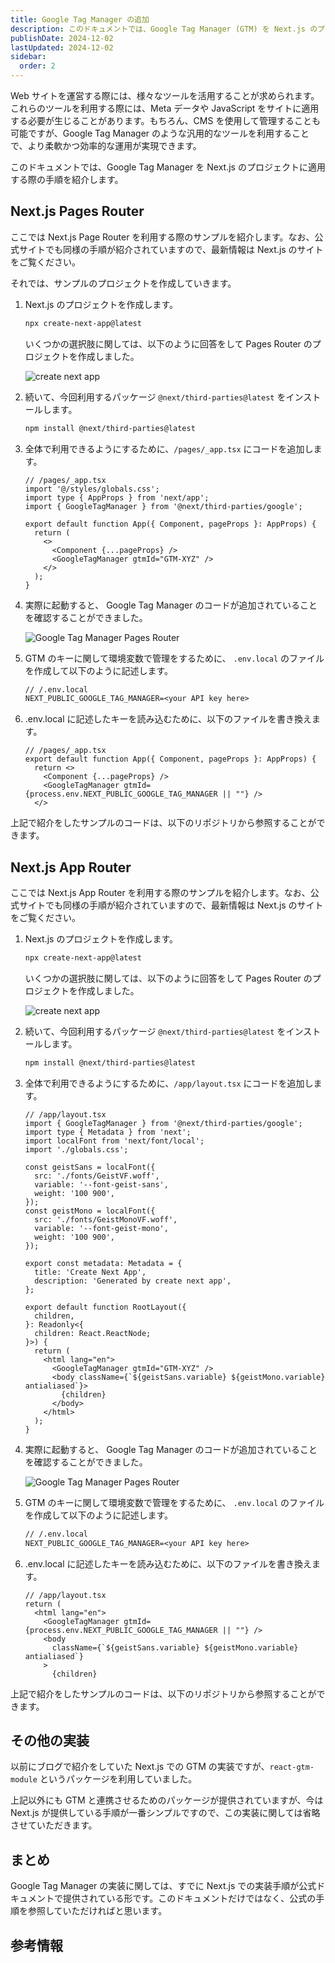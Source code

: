 ```yaml
---
title: Google Tag Manager の追加
description: このドキュメントでは、Google Tag Manager (GTM) を Next.js のプロジェクトに適用する際の Tips を紹介していきます。
publishDate: 2024-12-02
lastUpdated: 2024-12-02
sidebar:
  order: 2
---
```



Web サイトを運営する際には、様々なツールを活用することが求められます。これらのツールを利用する際には、Meta データや JavaScript をサイトに適用する必要が生じることがあります。もちろん、CMS を使用して管理することも可能ですが、Google Tag Manager のような汎用的なツールを利用することで、より柔軟かつ効率的な運用が実現できます。

このドキュメントでは、Google Tag Manager を Next.js のプロジェクトに適用する際の手順を紹介します。

## Next.js Pages Router

ここでは Next.js Page Router を利用する際のサンプルを紹介します。なお、公式サイトでも同様の手順が紹介されていますので、最新情報は Next.js のサイトをご覧ください。

<LinkCard
  title="Third Party Libraries - Google Tag Manager - Pages Router"
  href="https://nextjs.org/docs/pages/building-your-application/optimizing/third-party-libraries#google-tag-manager"
  target="_blank"
/>

それでは、サンプルのプロジェクトを作成していきます。

<Steps>

1. Next.js のプロジェクトを作成します。

   ```bash
   npx create-next-app@latest
   ```

   いくつかの選択肢に関しては、以下のように回答をして Pages Router のプロジェクトを作成しました。

   ![create next app](../../../assets/nextjs/gtm01.png)

2. 続いて、今回利用するパッケージ `@next/third-parties@latest` をインストールします。

   ```bash
   npm install @next/third-parties@latest
   ```

3. 全体で利用できるようにするために、`/pages/_app.tsx` にコードを追加します。

   ```tsx {4,7-10}
   // /pages/_app.tsx
   import '@/styles/globals.css';
   import type { AppProps } from 'next/app';
   import { GoogleTagManager } from '@next/third-parties/google';

   export default function App({ Component, pageProps }: AppProps) {
     return (
       <>
         <Component {...pageProps} />
         <GoogleTagManager gtmId="GTM-XYZ" />
       </>
     );
   }
   ```

4. 実際に起動すると、 Google Tag Manager のコードが追加されていることを確認することができました。

   ![Google Tag Manager Pages Router](../../../assets/nextjs/gtm02.png)

5. GTM のキーに関して環境変数で管理をするために、 `.env.local` のファイルを作成して以下のように記述します。

   ```txt
   // /.env.local
   NEXT_PUBLIC_GOOGLE_TAG_MANAGER=<your API key here>
   ```

6. .env.local に記述したキーを読み込むために、以下のファイルを書き換えます。

   ```tsx {5}
   // /pages/_app.tsx
   export default function App({ Component, pageProps }: AppProps) {
     return <>
       <Component {...pageProps} />
       <GoogleTagManager gtmId={process.env.NEXT_PUBLIC_GOOGLE_TAG_MANAGER || ""} />
     </>
   ```

</Steps>

上記で紹介をしたサンプルのコードは、以下のリポジトリから参照することができます。

<LinkCard
  title="haramizu / Next.js-sample - google-tag-manager-pages"
  href="https://github.com/haramizu/Next.js-sample/tree/main/examples/google-tag-manager-pages"
  target="_blank"
/>

## Next.js App Router

ここでは Next.js App Router を利用する際のサンプルを紹介します。なお、公式サイトでも同様の手順が紹介されていますので、最新情報は Next.js のサイトをご覧ください。

<LinkCard
  title="Third Party Libraries - Google Tag Manager - App Router"
  href="https://nextjs.org/docs/app/building-your-application/optimizing/third-party-libraries#google-tag-manager"
  target="_blank"
/>

<Steps>

1. Next.js のプロジェクトを作成します。

   ```bash
   npx create-next-app@latest
   ```

   いくつかの選択肢に関しては、以下のように回答をして Pages Router のプロジェクトを作成しました。

   ![create next app](../../../assets/nextjs/gtm03.png)

2. 続いて、今回利用するパッケージ `@next/third-parties@latest` をインストールします。

   ```bash
   npm install @next/third-parties@latest
   ```

3. 全体で利用できるようにするために、`/app/layout.tsx` にコードを追加します。

   ```tsx {2,30}
   // /app/layout.tsx
   import { GoogleTagManager } from '@next/third-parties/google';
   import type { Metadata } from 'next';
   import localFont from 'next/font/local';
   import './globals.css';

   const geistSans = localFont({
     src: './fonts/GeistVF.woff',
     variable: '--font-geist-sans',
     weight: '100 900',
   });
   const geistMono = localFont({
     src: './fonts/GeistMonoVF.woff',
     variable: '--font-geist-mono',
     weight: '100 900',
   });

   export const metadata: Metadata = {
     title: 'Create Next App',
     description: 'Generated by create next app',
   };

   export default function RootLayout({
     children,
   }: Readonly<{
     children: React.ReactNode;
   }>) {
     return (
       <html lang="en">
         <GoogleTagManager gtmId="GTM-XYZ" />
         <body className={`${geistSans.variable} ${geistMono.variable} antialiased`}>
           {children}
         </body>
       </html>
     );
   }
   ```

4. 実際に起動すると、 Google Tag Manager のコードが追加されていることを確認することができました。

   ![Google Tag Manager Pages Router](../../../assets/nextjs/gtm04.png)

5. GTM のキーに関して環境変数で管理をするために、 `.env.local` のファイルを作成して以下のように記述します。

   ```txt
   // /.env.local
   NEXT_PUBLIC_GOOGLE_TAG_MANAGER=<your API key here>
   ```

6. .env.local に記述したキーを読み込むために、以下のファイルを書き換えます。

   ```tsx {4}
   // /app/layout.tsx
   return (
     <html lang="en">
       <GoogleTagManager gtmId={process.env.NEXT_PUBLIC_GOOGLE_TAG_MANAGER || ""} />
       <body
         className={`${geistSans.variable} ${geistMono.variable} antialiased`}
       >
         {children}
   ```

</Steps>

上記で紹介をしたサンプルのコードは、以下のリポジトリから参照することができます。

<LinkCard
  title="haramizu / Next.js-sample - google-tag-manager-app"
  href="https://github.com/haramizu/Next.js-sample/tree/main/examples/google-tag-manager-app"
  target="_blank"
/>

## その他の実装

以前にブログで紹介をしていた Next.js での GTM の実装ですが、`react-gtm-module` というパッケージを利用していました。

<LinkCard
  title="react-gtm-module"
  href="https://www.npmjs.com/package/react-gtm-module"
  target="_blank"
/>

上記以外にも GTM と連携させるためのパッケージが提供されていますが、今は Next.js が提供している手順が一番シンプルですので、この実装に関しては省略させていただきます。

## まとめ

Google Tag Manager の実装に関しては、すでに Next.js での実装手順が公式ドキュメントで提供されている形です。このドキュメントだけではなく、公式の手順を参照していただければと思います。

## 参考情報

<LinkCard
  title="Third Party Libraries - Google Tag Manager - Pages Router"
  href="https://nextjs.org/docs/pages/building-your-application/optimizing/third-party-libraries#google-tag-manager"
  target="_blank"
/>
<LinkCard
  title="Third Party Libraries - Google Tag Manager - App Router"
  href="https://nextjs.org/docs/app/building-your-application/optimizing/third-party-libraries#google-tag-manager"
  target="_blank"
/>

